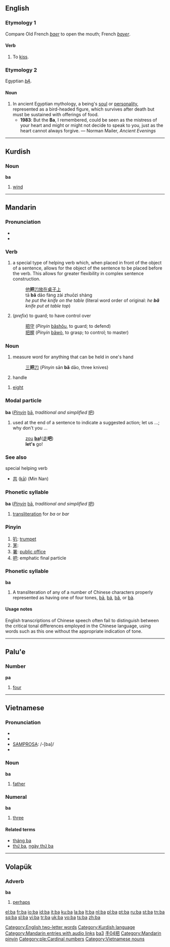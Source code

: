 {{see|Appendix:Variations of "ba"}}
{{rfc|Modal particle unknown/invalid header}}
==English==
{{wikipedia}}

===Etymology 1===
Compare Old French ''[[baer]]'' to open the mouth; French ''[[bayer]]''.

====Verb====
{{en-verb}}

# {{intransitive}} {{obsolete}} To [[kiss]].

===Etymology 2===
Egyptian ''[[bA]]''.

====Noun====
{{en-noun}}

# In ancient Egyptian mythology, a being's [[soul]] or [[personality]], represented as a bird-headed figure, which survives after death but must be sustained with offerings of food.
#*'''1983''': But the '''Ba''', I remembered, could be seen as the mistress of your heart and might or might not decide to speak to you, just as the heart cannot always forgive. — Norman Mailer, ''Ancient Evenings''

[[Category:English two-letter words]]

----

==Kurdish==

===Noun===
'''ba''' {{m}}

# [[wind]]

[[Category:Kurdish language]]

----

==Mandarin==

===Pronunciation===
*{{audio|zh-bǎ.ogg|audio}}
* {{IPA|[ pa˨˩˦ ]}}

===Verb===
{{cmn-noun|p|pin=bǎ|pint=ba3|rs=手04}}

# a special type of helping verb which, when placed in front of the object of a sentence, allows for the object of the sentence to be placed before the verb.  This allows for greater flexibility in complex sentence construction.
#: [[他]]'''把'''[[刀]][[放]][[在]][[桌子]][[上]]
#: tā '''bǎ''' dāo fàng zài zhuōzi shàng
#: ''he put the knife on the table'' (literal word order of original: ''he '''bǎ''' knife put at table top'')
# (''prefix'') to guard; to have control over
#: [[把守]] (''Pinyin'' [[bǎshǒu]], to guard; to defend)
#: [[把握]] (''Pinyin'' [[bǎwò]], to grasp; to control; to master)

===Noun===
{{cmn-noun|p|pin=bǎ|pint=ba3|rs=手04}}

# measure word for anything that can be held in one's hand
#: [[三]]'''把'''[[刀]] (''Pinyin'' sān '''bǎ''' dāo, three knives)
# handle

{{cmn-noun|p|pin=bā|pint=ba1|tas=八}}

# [[eight]]

===Modal particle===
'''ba''' (''[[Pinyin]]'' [[bā]], ''traditional and simplified'' [[吧]])

# used at the end of a sentence to indicate a suggested action; let us ...; why don't you ...
#: [[zou]] '''[[ba]]! '''([[走]]'''吧''')
#: '''let's''' go!

===See also===
;special helping verb
* [[共]] ([[kā]]) (Min Nan)

[[Category:Mandarin entries with audio links]]
[[Category:zh-cn:Beginning Mandarin|ba3]]
[[Category:zh-tw:Beginning Mandarin|手04把]]

===Phonetic syllable===
'''ba''' (''[[Pinyin]]'' [[bā]], ''traditional and simplified'' [[吧]])

# [[transliteration]] for ''ba'' or ''bar''

===Pinyin===
{{cmn-alt-pinyin|ba|ba0|ba5}}

# [[叭]]: [[trumpet]]
# [[罞]]:
# [[署]]: [[public office]]
# [[吧]]: emphatic final particle

===Phonetic syllable===
'''ba'''
# A transliteration of any of a number of Chinese characters properly represented as having one of four tones, [[bā]], [[bá]], [[bǎ]], or [[bà]].

====Usage notes====
English transcriptions of Chinese speech often fail to distinguish between the critical tonal differences employed in the Chinese language, using words such as this one without the appropriate indication of tone.

[[Category:Mandarin pinyin]]

----

==Palu'e==

===Number===
'''pa'''

# [[four]]

[[Category:ple:Cardinal numbers]]
----

==Vietnamese==

===Pronunciation===
*{{audio|Vi-hanoi-m-ba.ogg|audio}}
*{{SAMPA|/ba/}}
*[[SAMPROSA]]: /-[ba]/
*{{IPA|ba˥}}

===Noun===
'''ba'''

# [[father]]

===Numeral===
'''ba'''

# {{cardinal|lang=vi}} [[three]]

====Related terms====
*[[tháng ba]]
*[[thứ ba]], [[ngày thứ ba]]

[[Category:Vietnamese nouns]]

----

==Volapük==

===Adverb===
'''ba'''

# [[perhaps]]

[[el:ba]]
[[fr:ba]]
[[io:ba]]
[[id:ba]]
[[it:ba]]
[[ku:ba]]
[[la:ba]]
[[lt:ba]]
[[nl:ba]]
[[pl:ba]]
[[pt:ba]]
[[ru:ba]]
[[st:ba]]
[[tn:ba]]
[[sq:ba]]
[[sl:ba]]
[[vi:ba]]
[[tr:ba]]
[[uk:ba]]
[[vo:ba]]
[[ts:ba]]
[[zh:ba]]
